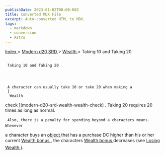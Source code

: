 ```yaml
---
publishDate: 2023-01-02T00:00:00Z
title: Converted MDX File
excerpt: Auto-converted HTML to MDX.
tags:
  - markdown
  - conversion
  - Astro
---
```


[
Index
](-index) >
[
Modern d20 SRD
](modern-d20-srd-index) >
[
Wealth
](modern-d20-srd-wealth-index) > Taking 10 and Taking 20

##

     Taking 10 and Taking 20




     A character can usually take 10 or take 20 when making a
     [
      Wealth

check
](modern-d20-srd-wealth-wealth-check)
. Taking 20 requires 20 times as long as normal.

     Also, there is a penalty for spending beyond a characters means. Whenever

a character buys an
[
object
](modern-d20-srd-equipment-equipment-general)
that
has a purchase DC higher than his or her current
[
Wealth
bonus
](modern-d20-srd-wealth-wealth-bonus)
, the characters
[
Wealth
bonus
](modern-d20-srd-wealth-wealth-bonus)
decreases (see
[
Losing
Wealth
](modern-d20-srd-wealth-losing-wealth)
).
